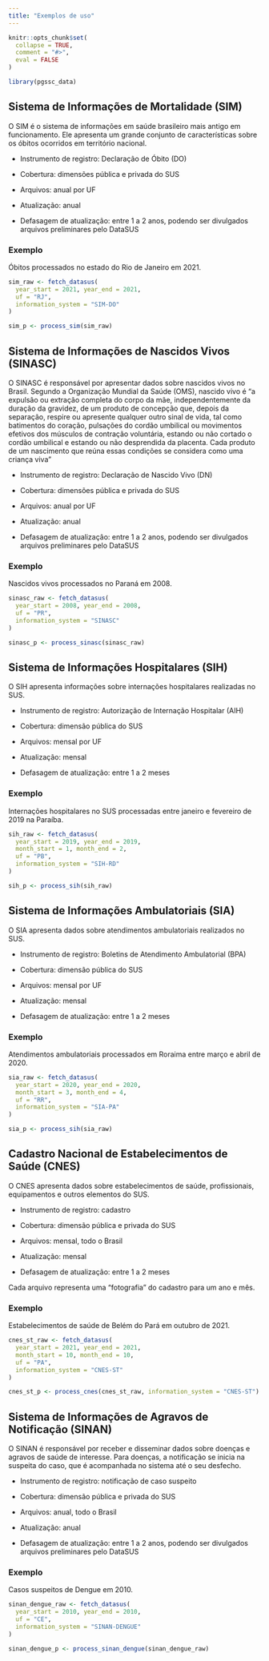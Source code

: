 ```yaml
---
title: "Exemplos de uso"
---
```


```r
knitr::opts_chunk$set(
  collapse = TRUE,
  comment = "#>",
  eval = FALSE
)
```

```r
library(pgssc_data)
```

## Sistema de Informações de Mortalidade (SIM)

O SIM é o sistema de informações em saúde brasileiro mais antigo em funcionamento. Ele apresenta um grande conjunto de características sobre os óbitos ocorridos em território nacional.

-   Instrumento de registro: Declaração de Óbito (DO)

-   Cobertura: dimensões pública e privada do SUS

-   Arquivos: anual por UF

-   Atualização: anual

-   Defasagem de atualização: entre 1 a 2 anos, podendo ser divulgados arquivos preliminares pelo DataSUS

### Exemplo

Óbitos processados no estado do Rio de Janeiro em 2021.

```r
sim_raw <- fetch_datasus(
  year_start = 2021, year_end = 2021, 
  uf = "RJ", 
  information_system = "SIM-DO"
)

sim_p <- process_sim(sim_raw)
```

## Sistema de Informações de Nascidos Vivos (SINASC)

O SINASC é responsável por apresentar dados sobre nascidos vivos no Brasil. Segundo a Organização Mundial da Saúde (OMS), nascido vivo é "a expulsão ou extração completa do corpo da mãe, independentemente da duração da gravidez, de um produto de concepção que, depois da separação, respire ou apresente qualquer outro sinal de vida, tal como batimentos do coração, pulsações do cordão umbilical ou movimentos efetivos dos músculos de contração voluntária, estando ou não cortado o cordão umbilical e estando ou não desprendida da placenta. Cada produto de um nascimento que reúna essas condições se considera como uma criança viva"

-   Instrumento de registro: Declaração de Nascido Vivo (DN)

-   Cobertura: dimensões pública e privada do SUS

-   Arquivos: anual por UF

-   Atualização: anual

-   Defasagem de atualização: entre 1 a 2 anos, podendo ser divulgados arquivos preliminares pelo DataSUS

### Exemplo

Nascidos vivos processados no Paraná em 2008.

```r
sinasc_raw <- fetch_datasus(
  year_start = 2008, year_end = 2008, 
  uf = "PR", 
  information_system = "SINASC"
)

sinasc_p <- process_sinasc(sinasc_raw)
```

## Sistema de Informações Hospitalares (SIH)

O SIH apresenta informações sobre internações hospitalares realizadas no SUS.

-   Instrumento de registro: Autorização de Internação Hospitalar (AIH)

-   Cobertura: dimensão pública do SUS

-   Arquivos: mensal por UF

-   Atualização: mensal

-   Defasagem de atualização: entre 1 a 2 meses

### Exemplo

Internações hospitalares no SUS processadas entre janeiro e fevereiro de 2019 na Paraíba.

```r
sih_raw <- fetch_datasus(
  year_start = 2019, year_end = 2019, 
  month_start = 1, month_end = 2,
  uf = "PB", 
  information_system = "SIH-RD"
)

sih_p <- process_sih(sih_raw)
```

## Sistema de Informações Ambulatoriais (SIA)

O SIA apresenta dados sobre atendimentos ambulatoriais realizados no SUS.

-   Instrumento de registro: Boletins de Atendimento Ambulatorial (BPA)

-   Cobertura: dimensão pública do SUS

-   Arquivos: mensal por UF

-   Atualização: mensal

-   Defasagem de atualização: entre 1 a 2 meses

### Exemplo

Atendimentos ambulatoriais processados em Roraima entre março e abril de 2020.

```r
sia_raw <- fetch_datasus(
  year_start = 2020, year_end = 2020, 
  month_start = 3, month_end = 4,
  uf = "RR", 
  information_system = "SIA-PA"
)

sia_p <- process_sih(sia_raw)
```

## Cadastro Nacional de Estabelecimentos de Saúde (CNES)

O CNES apresenta dados sobre estabelecimentos de saúde, profissionais, equipamentos e outros elementos do SUS.

-   Instrumento de registro: cadastro

-   Cobertura: dimensão pública e privada do SUS

-   Arquivos: mensal, todo o Brasil

-   Atualização: mensal

-   Defasagem de atualização: entre 1 a 2 meses

Cada arquivo representa uma "fotografia" do cadastro para um ano e mês.

### Exemplo

Estabelecimentos de saúde de Belém do Pará em outubro de 2021.

```r
cnes_st_raw <- fetch_datasus(
  year_start = 2021, year_end = 2021, 
  month_start = 10, month_end = 10,
  uf = "PA", 
  information_system = "CNES-ST"
)

cnes_st_p <- process_cnes(cnes_st_raw, information_system = "CNES-ST")
```

## Sistema de Informações de Agravos de Notificação (SINAN)

O SINAN é responsável por receber e disseminar dados sobre doenças e agravos de saúde de interesse. Para doenças, a notificação se inicia na suspeita do caso, que é acompanhada no sistema até o seu desfecho.

-   Instrumento de registro: notificação de caso suspeito

-   Cobertura: dimensão pública e privada do SUS

-   Arquivos: anual, todo o Brasil

-   Atualização: anual

-   Defasagem de atualização: entre 1 a 2 anos, podendo ser divulgados arquivos preliminares pelo DataSUS

### Exemplo

Casos suspeitos de Dengue em 2010.

```r
sinan_dengue_raw <- fetch_datasus(
  year_start = 2010, year_end = 2010,
  uf = "CE", 
  information_system = "SINAN-DENGUE"
)

sinan_dengue_p <- process_sinan_dengue(sinan_dengue_raw)
```
